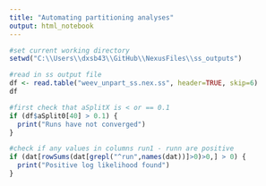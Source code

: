 ```yaml
---
title: "Automating partitioning analyses"
output: html_notebook
---
```



```r
#set current working directory
setwd("C:\\Users\\dxsb43\\GitHub\\NexusFiles\\ss_outputs")

#read in ss output file
df <- read.table("weev_unpart_ss.nex.ss", header=TRUE, skip=6)
df

#first check that aSplitX is < or == 0.1
if (df$aSplit0[40] > 0.1) {
  print("Runs have not converged")
}

#check if any values in columns run1 - runn are positive
if (dat[rowSums(dat[grepl("^run",names(dat))]>0)>0,] > 0) {
  print("Positive log likelihood found")
}

```


